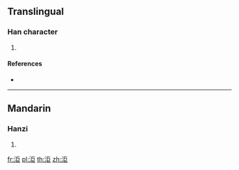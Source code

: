 ==Translingual==

===Han character===
{{Han char|rn=85|rad=水|as=06|sn=9|four=31117|canj=ESS}}

# {{defn|Han|sort=水06}}

====References====
* {{Han ref|kx=0622.070|dkj=17346|hdz=31561.070|uh=6D30|ud=27952|bh=CD48|bd=52552}}

----

==Mandarin==

===Hanzi===
{{cmn-hanzi|pin=[[jù]] ([[ju4]]), [[rú]] ([[ru2]])|wg=chü<sup>4</sup>, ju<sup>2</sup>}}

# {{defn|lang=cmn|sort=水06}}

[[fr:洰]]
[[pl:洰]]
[[th:洰]]
[[zh:洰]]